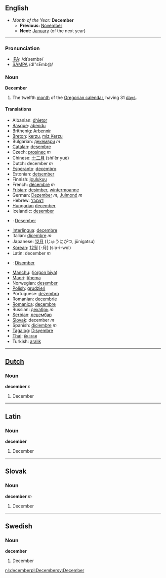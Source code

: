 ==English==
*''Month of the Year:'' '''December'''
**'''Previous:''' [[November]]
**'''Next:''' [[January]] (of the next year)
----

===Pronunciation===
*[[w:IPA|IPA]]: /dɪˈsembə/
*[[w:SAMPA|SAMPA]] /dI"sEmb@/

===Noun===
'''December'''

#The twelfth [[month]] of the [[Gregorian calendar]], having 31 [[day]]s.

====Translations====
*Albanian: [[dhjetor]]
*[[Basque]]: [[abendu]]
*Brithenig: [[Arbennir]]
*[[Breton]]: [[kerzu]], [[miz Kerzu]]
*Bulgarian: [[декември]] ''m''
*[[Catalan]]: [[desembre]]
*Czech: [[prosinec]] ''m''
*Chinese: [[十二月]] (shí'èr yuè)
*Dutch: december ''m''
*[[Esperanto]]: [[decembro]]
*Estonian: [[detsember]]
*Finnish: [[joulukuu]]
*French: [[décembre]] ''m''
*[[Frisian]]: [[desimber]], [[wintermoanne]]
*German: [[Dezember]] ''m'', [[Julmond]] ''m''
*Hebrew: [[דצמבר]]
*[[Hungarian]] [[december]]
*Icelandic: [[desember]]
*{{id}}: [[Desember]]
*[[Interlingua]]: [[decembre]]
*Italian: [[dicembre]] ''m''
*Japanese: [[12月]] (じゅうにがつ, jūnigatsu)
*[[Korean]]: [[12월]] [-月] (sip-i-wol)
*Latin: december ''m''
*{{ms}}: [[Disember]]
*[[Manchu]]: ([[jorgon biya]])
*[[Maori]]: [[tïhema]]
*Norwegian: [[desember]]
*[[Polish]]: [[grudzień]]
*Portuguese: [[dezembro]]
*Romanian: [[decembrie]]
*[[Romanica]]: [[decembre]]
*Russian: [[декабрь]] ''m''
*[[Serbian]]: [[децембар]]
*[[Slovak]]: december ''m''
*Spanish: [[diciembre]] ''m''
*[[Tagalog]]: [[Disyembre]]
*[[Thai]]: [[ธันวาคม]]
*Turkish: [[aralık]]
----

==[[Dutch]]==
===Noun===
'''december''' ''n''

#December

----

==Latin==
===Noun===
'''december'''

#December

----
==Slovak==
===Noun===
'''december''' ''m''

#December

----
==Swedish==
===Noun===
'''december'''

#December

[[nl:december]][[pl:December]][[sv:December]]